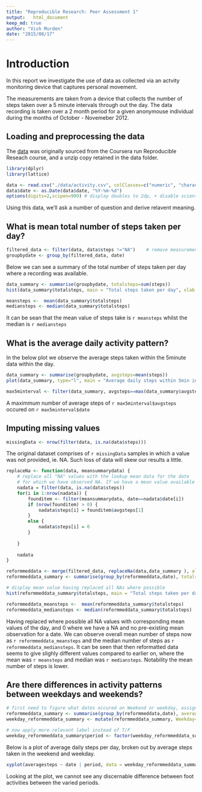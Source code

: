 ```yaml
---
title: "Reproducible Research: Peer Assessment 1"
output:   html_document
keep_md: true
author: "Vish Murden"
date: "2015/08/17"
---
```


# Introduction

In this report we investigate the use of data as collected via an actvity monitoring device that captures personal movement.

The measurements are taken from a device that collects the number of steps taken over a 5 minute intervals through out the day. The data recording is taken over a 2 month period for a given anonymouse individual during the months of October - Novemeber 2012.

## Loading and preprocessing the data

The [data](https://d396qusza40orc.cloudfront.net/repdata%2Fdata%2Factivity.zip) was originally sourced from the Coursera run Reproducible Reseach course, and a unzip copy retained in the data folder.

```r
library(dplyr)
library(lattice)

data <- read.csv("./data/activity.csv", colClasses=c("numeric", "character", "numeric"))
data$date <- as.Date(data$date, "%Y-%m-%d")
options(digits=2,scipen=999) # display doubles to 2dp, + disable scientific notation

```

Using this data, we'll ask a number of question and derive relavent meaning.

## What is mean total number of steps taken per day?

```r
filtered_data <- filter(data, data$steps !="NA")    # remove measurements where we have no data
groupbydate <- group_by(filtered_data, date)
```

Below we can see a summary of the total number of steps taken per day where a recording was available.

```r
data_summary <- summarise(groupbydate, totalsteps=sum(steps))
hist(data_summary$totalsteps, main = "Total steps taken per day", xlab = "Steps")
```


```r
meansteps <-  mean(data_summary$totalsteps)
mediansteps <- median(data_summary$totalsteps)
```


It can be sean that the mean value of steps take is `r meansteps` whilst the median is `r mediansteps`

## What is the average daily activity pattern?

In the below plot we observe the average steps taken within the 5minute data within the day.

```r
data_summary <- summarise(groupbydate, avgsteps=mean(steps))
plot(data_summary, type="l", main = "Average daily steps within 5min interval", ylab = "Steps", xlab = "Date")
```

```r
max5minterval <- filter(data_summary, avgsteps==max(data_summary$avgsteps))                        
```

A maximmum number of average steps of `r max5minterval$avgsteps` occured on `r max5minterval$date`

## Imputing missing values
```r
missingData <- nrow(filter(data, is.na(data$steps)))
```
The original dataset comprises of `r missingData` samples in which a value was not provided, ie. NA. Such loss of data will skew our results a little.


```r
replaceNa <- function(data, meansummarydata) {
    # replace all "NA" values with the lookup mean data for the date 
    # for which we have observed NA. If we have a mean value available
    nadata = filter(data, is.na(data$steps))
    for(i in 1:nrow(nadata)) {
        founditem <- filter(meansummarydata, date==nadata$date[i])
        if (nrow(founditem) > 0) {
            nadata$steps[i] = founditem$avgsteps[1]
        }
        else {
            nadata$steps[i] = 0
        }
            
    }
    
    nadata
}
```

```r
reformmeddata <- merge(filtered_data, replaceNa(data,data_summary ), all=TRUE)
reformmeddata_summary <- summarise(group_by(reformmeddata,date), totalsteps=sum(steps))

# display mean value having replaced all NAs where possible
hist(reformmeddata_summary$totalsteps, main = "Total steps taken per day", xlab = "Steps")

reformmeddata_meansteps <-  mean(reformmeddata_summary$totalsteps)
reformmeddata_mediansteps <- median(reformmeddata_summary$totalsteps)
```

Having replaced where possible all NA values with corresponding mean values of the day, and 0 where we have a NA and no pre-existing mean observation for a date. We can observe overall mean number of steps now as `r reformmeddata_meansteps` and the median number of steps as `r reformmeddata_mediansteps`. It can be seen that then reformatted data seems to give slighly different values compared to earlier on, where the mean was `r meansteps` and median was `r mediansteps`. Notability the mean number of steps is lower.

## Are there differences in activity patterns between weekdays and weekends?
```r
# first need to figure what dates occured on Weekend or weekday, assign T/F
reformmeddata_summary <- summarise(group_by(reformmeddata,date), averagesteps=mean(steps))
weekday_reformmeddata_summary <- mutate(reformmeddata_summary, Weekday=weekdays(reformmeddata_summary$date, abbreviate = TRUE) %in% c("Mon", "Tue", "Wed", "Thu", "Fri"))

# now apply more relevant label instead of T/F
weekday_reformmeddata_summary$period <- factor(weekday_reformmeddata_summary$Weekday, levels = c(TRUE, FALSE), labels = c("Weekday", "Weekend"))
```

Below is a plot of average daily steps per day, broken out by average steps taken in the weekend and weekday.

```r
xyplot(averagesteps ~ date | period, data = weekday_reformmeddata_summary, layout = c(1,2), type = "l")
```


Looking at the plot, we cannot see any discernable difference between foot activities between the varied periods. 

